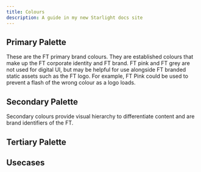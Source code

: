 ```yaml
---
title: Colours
description: A guide in my new Starlight docs site
---
```



## Primary Palette

These are the FT primary brand colours. They are established colours that make up the FT corporate identity and FT brand. FT pink and FT grey are not used for digital UI, but may be helpful for use alongside FT branded static assets such as the FT logo. For example, FT Pink could be used to prevent a flash of the wrong colour as a logo loads.

<Palette brand='professional' type="palette" palette="primary" />

## Secondary Palette

Secondary colours provide visual hierarchy to differentiate content and are brand identifiers of the FT.

<Palette brand='professional' type="palette" palette="secondary" />

## Tertiary Palette

<Palette brand='professional' type="palette" palette="tertiary" />

## Usecases

<Palette brand='professional' type="use-case" />

